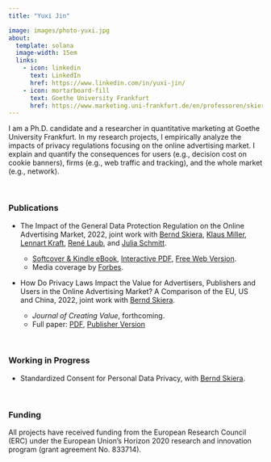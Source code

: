 ```yaml
---
title: "Yuxi Jin"

image: images/photo-yuxi.jpg
about:
  template: solana
  image-width: 15em
  links:
    - icon: linkedin
      text: LinkedIn
      href: https://www.linkedin.com/in/yuxi-jin/
    - icon: mortarboard-fill
      text: Goethe University Frankfurt
      href: https://www.marketing.uni-frankfurt.de/en/professoren/skiera/team/doctoral-students/yuxi-jin.html
---
```


I am a Ph.D. candidate and a researcher in quantitative marketing at Goethe University Frankfurt. In my research projects, I empirically analyze the impacts of privacy regulations focusing on the online advertising market. I explain and quantify the consequences for users (e.g., decision cost on cookie banners), firms (e.g., web traffic and tracking), and the whole market (e.g., network).

<br>

### **Publications**

-   The Impact of the General Data Protection Regulation on the Online Advertising Market, 2022, joint work with [Bernd Skiera](https://www.marketing.uni-frankfurt.de/en/professoren/skiera/prof-dr-bernd-skiera.html), [Klaus Miller](https://sites.google.com/view/klausmiller/), [Lennart Kraft](https://lennartkraft.com/), [René Laub](https://www.linkedin.com/in/rene-laub-21b5a7103/), and [Julia Schmitt](https://www.linkedin.com/in/dr-julia-schmitt-878853108/).

    -   [Softcover & Kindle eBook](https://www.amazon.de/Impact-General-Protection-Regulation-Advertising/dp/3982417309?language=en_GB&currency=EUR), [Interactive PDF](http://www.leanpub.com/gdpr-impact), [Free Web Version](http://www.gdpr-impact.com/).
    -   Media coverage by [Forbes](https://www.forbes.com/sites/hecparis/2022/03/17/business-leaders-should-learn-from-facebooks-decline-it-points-to-new-consumer-responses-to-data-advertising-and-privacy/?sh=11314bc3344d).

-   How Do Privacy Laws Impact the Value for Advertisers, Publishers and Users in the Online Advertising Market? A Comparison of the EU, US and China, 2022, joint work with [Bernd Skiera](https://www.marketing.uni-frankfurt.de/en/professoren/skiera/prof-dr-bernd-skiera.html).

    -   *Journal of Creating Value*, forthcoming.
    -   Full paper: [PDF](https://journals.sagepub.com/doi/epdf/10.1177/23949643221117676), [Publisher Version](https://doi.org/10.1177/23949643221117676)

<br>

### **Working in Progress**

-   Standardized Consent for Personal Data Privacy, with [Bernd Skiera](https://www.marketing.uni-frankfurt.de/en/professoren/skiera/prof-dr-bernd-skiera.html).

<br>

### **Funding**
All projects have received funding from the European Research Council (ERC) under the European Union's Horizon 2020 research and innovation program (grant agreement No. 833714).
